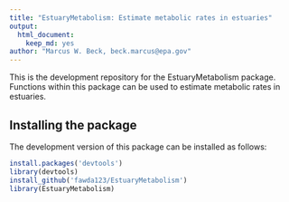 ```yaml
---
title: "EstuaryMetabolism: Estimate metabolic rates in estuaries"
output: 
  html_document:
    keep_md: yes
author: "Marcus W. Beck, beck.marcus@epa.gov"
---
```


This is the development repository for the EstuaryMetabolism package. Functions within this package can be used to estimate metabolic rates in estuaries.

## Installing the package

The development version of this package can be installed as follows:

```r
install.packages('devtools')
library(devtools)
install_github('fawda123/EstuaryMetabolism')
library(EstuaryMetabolism)
```
